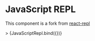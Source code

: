 
<Meta title="Components/JavaScriptRepl" component={JavaScriptRepl} />

# JavaScript REPL

This component is a fork from [react-repl](https://github.com/seveibar/react-repl)

<Canvas>
  <Story
    name="with init commands"
    args={{
      title: 'REPL',
      init: ['"1" === 1'],
      height: 200
    }}>
  >
    {JavaScriptRepl.bind({})}
  </Story>
</Canvas>

